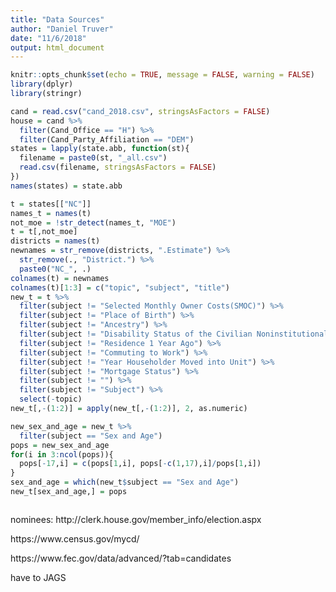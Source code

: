 ```yaml
---
title: "Data Sources"
author: "Daniel Truver"
date: "11/6/2018"
output: html_document
---
```


```r
knitr::opts_chunk$set(echo = TRUE, message = FALSE, warning = FALSE)
library(dplyr)
library(stringr)
```

```r
cand = read.csv("cand_2018.csv", stringsAsFactors = FALSE)
house = cand %>%
  filter(Cand_Office == "H") %>%
  filter(Cand_Party_Affiliation == "DEM")
states = lapply(state.abb, function(st){
  filename = paste0(st, "_all.csv")
  read.csv(filename, stringsAsFactors = FALSE)
})
names(states) = state.abb
```

```r
t = states[["NC"]]
names_t = names(t)
not_moe = !str_detect(names_t, "MOE")
t = t[,not_moe]
districts = names(t)
newnames = str_remove(districts, ".Estimate") %>%
  str_remove(., "District.") %>%
  paste0("NC_", .)
colnames(t) = newnames
colnames(t)[1:3] = c("topic", "subject", "title")
new_t = t %>%
  filter(subject != "Selected Monthly Owner Costs(SMOC)") %>%
  filter(subject != "Place of Birth") %>%
  filter(subject != "Ancestry") %>%
  filter(subject != "Disability Status of the Civilian Noninstitutionalized Population") %>%
  filter(subject != "Residence 1 Year Ago") %>%
  filter(subject != "Commuting to Work") %>%
  filter(subject != "Year Householder Moved into Unit") %>%
  filter(subject != "Mortgage Status") %>%
  filter(subject != "") %>%
  filter(subject != "Subject") %>%
  select(-topic)
new_t[,-(1:2)] = apply(new_t[,-(1:2)], 2, as.numeric)
```

```r
new_sex_and_age = new_t %>% 
  filter(subject == "Sex and Age")
pops = new_sex_and_age
for(i in 3:ncol(pops)){
  pops[-17,i] = c(pops[1,i], pops[-c(1,17),i]/pops[1,i])
}
sex_and_age = which(new_t$subject == "Sex and Age")
new_t[sex_and_age,] = pops
```

```r

```

nominees: http://clerk.house.gov/member_info/election.aspx

https://www.census.gov/mycd/

https://www.fec.gov/data/advanced/?tab=candidates

have to JAGS